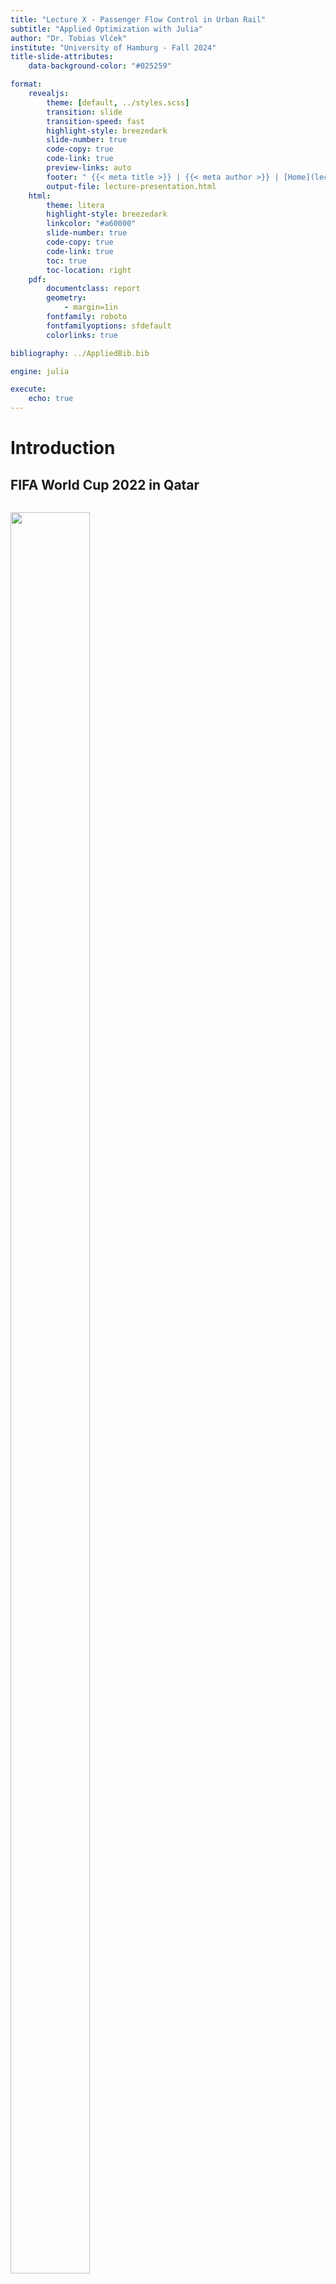 ```yaml
---
title: "Lecture X - Passenger Flow Control in Urban Rail"
subtitle: "Applied Optimization with Julia"
author: "Dr. Tobias Vlćek"
institute: "University of Hamburg - Fall 2024"
title-slide-attributes:
    data-background-color: "#025259"

format:
    revealjs:
        theme: [default, ../styles.scss]
        transition: slide
        transition-speed: fast
        highlight-style: breezedark
        slide-number: true
        code-copy: true
        code-link: true
        preview-links: auto
        footer: " {{< meta title >}} | {{< meta author >}} | [Home](lecture-introduction.qmd)"
        output-file: lecture-presentation.html
    html:
        theme: litera
        highlight-style: breezedark
        linkcolor: "#a60000"
        slide-number: true
        code-copy: true
        code-link: true
        toc: true
        toc-location: right
    pdf: 
        documentclass: report
        geometry:
            - margin=1in
        fontfamily: roboto
        fontfamilyoptions: sfdefault
        colorlinks: true

bibliography: ../AppliedBib.bib

engine: julia

execute:
    echo: true
---
```


# [Introduction]{.flow} {.title}

## FIFA World Cup 2022 in Qatar {.columns}

::: {.column width="35%"}
![](images/metro_sign){width=85%}
:::

::: {.column width="65%"}
::: {.block}
### Public transport during large events

- The entire FIFA Worldcup 2022 took place in a small region
- The capacity of the metro system was finite
- More than 1 million tourists where expected at the Worldcup
- Metro usage was free for all ticket holders
- All transport methods were expected to be heavily overloaded
:::
:::

## FIFA World Cup 2022 in Qatar {#pic-arabshahi .columns}

::: {.column width="45%"}
![](images/amir-arabshahi-ERSKz8OrZIQ-unsplash){width=75%}
:::

::: {.column width="55%"}
::: {.block}
### Risk of crowd disasters

- Within transfer stations
- At the entries of metro stations
- At event venues
:::
:::

## Metrosystem of Doha

![](images/overview){width=80%}

## {.standout}

The metro system is vulnerable, as the Red Line has twice the capacity of the Green Line and the Gold Line...

## Further issues {#pic-tudor .columns}

::: {.column width="40%"}
![](images/robert-tudor--8x6Ffud7Bk-unsplash){width=85%}
:::

::: {.column width="60%"}
::: {.block}
### Large scale events

- Authorities often don't exactly know how many people will participate in the event
- Thus, they have to rely on forecasts and uncertain data to prepare
- It is crucial, to make this forecasts as good as possible in order to prevent accidents
:::
:::

## Problem Structure {.section}

## Objective {.columns}

::: {.column width="70%"}
::: {.block}
### What could be the objectives of the authorities?

::: {.fragment}
- A safe and successful event as host country
- Good publicity and a positive recognition worldwide  
- Satisfied visitors that enjoyed their time
:::
:::

::: {.fragment}
::: {.block}
### What could we try to model?

::: {.fragment}
None of the above directly. [But]{.alert} we can assist in the estimation of transport demands and the design of operational plans to ensure public safety and a smooth transportation through the city.
:::
:::
:::
:::

## {.standout}

What could be an issue for the design of operational plans for the public transportation system?

## How to estimate the data? {.columns}

::: {.column width="40%"}
![](images/where_data){width=85%}
:::

::: {.column width="60%"}
::: {.block}
### Simulation

- Based on publicly available data
- Includes all individuals participating at the event and all transportation infrastructure
- Individual mode choice based on a choice model (Choice Based Optimization)  
- Modes: Car, Bus, MetroLink, Walk, Taxi
:::
:::

## How to estimate the data? {#pic-weirick .columns}

::: {.column width="40%"}
![](images/jake-weirick-MSKqOpeNSt4-unsplash){width=85%}
:::

::: {.column width="60%"}
::: {.block}
### Results of the Simulation

- Detailed movement of individuals throughout the region
- Potential sections at risk in the transport infrastructure
- Potential capacity overloads at event locations  
- [Includes a lot of assumptions!]{.alert}
:::
:::